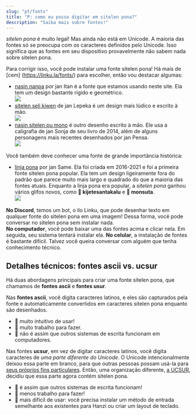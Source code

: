 ```yaml
---
slug: "pt/fonts"
title: "P: como eu posso digitar em sitelen pona?"
description: "Saiba mais sobre fontes!"
---
```


*sitelen pona* é muito legal! Mas ainda não está em Unicode. A maioria das fontes só se preocupa com os caracteres definidos pelo Unicode. Isso significa que as fontes em seu dispositivo provavelmente não sabem nada sobre sitelen pona.

Para corrigir isso, você pode instalar uma fonte sitelen pona! Há mais de [cem] (https://linku.la/fonts/) para escolher, então vou destacar algumas:

* [nasin nanpa](https://raw.githubusercontent.com/lipu-linku/ijo/main/nasinsitelen/nasin-nanpa.otf) por jan Itan é a fonte que estamos usando neste site. Ela tem um design bastante rígido e geométrico.<br /><img src="./example-nasin-nanpa.webp" />
* [sitelen seli kiwen](https://raw.githubusercontent.com/lipu-linku/ijo/main/nasinsitelen/sitelenselikiwenasuki.ttf) de jan Lepeka é um design mais lúdico e escrito à mão.<br /><img src="./example-sitelen-seli-kiwen.webp" />
* [nasin sitelen pu mono](https://raw.githubusercontent.com/lipu-linku/ijo/main/nasinsitelen/nasin-sitelen-pu-mono.otf) é outro desenho escrito à mão. Ele usa a caligrafia de jan Sonja de seu livro de 2014, além de alguns personagens mais recentes desenhados por jan Pensa.<br /><img src="./example-pu-mono.webp" />

Você também deve conhecer uma fonte de grande importância histórica:

* [linja pona](https://raw.githubusercontent.com/lipu-linku/ijo/main/nasinsitelen/linja-pona.otf) por jan Same. Ela foi criada em 2016-2021 e foi a primeira fonte sitelen pona popular. Ela tem um design ligeiramente fora do padrão que parece muito mais largo e quadrado do que a maioria das fontes atuais. Enquanto a linja pona era popular, a *sitelen pona* ganhou vários glifos novos, como **󱦀 kijetesantakalu** e **󱥽 monsuta**.<br /><img src="./example-linja-pona.webp" />

**No Discord**, temos um bot, o ilo Linku, que pode desenhar texto em qualquer fonte do sitelen pona em uma imagem! Dessa forma, você pode conversar no sitelen pona sem instalar nada.  
**No computador**, você pode baixar uma das fontes acima e clicar nela. Em seguida, seu sistema tentará instalar ela.
**No celular**, a instalação de fontes é bastante difícil. Talvez você queira conversar com alguém que tenha conhecimento técnico.

## Detalhes técnicos: fontes ascii vs. ucsur

Há duas abordagens principais para criar uma fonte sitelen pona, que chamamos de **fontes ascii** e **fontes usur**.

Nas **fontes ascii**, você digita caracteres latinos, e eles são capturados pela fonte e automaticamente convertidos em caracteres sitelen pona enquanto são desenhados.

* 🎉 muito intuitivo de usar!
* 🙁 muito trabalho para fazer.
* 🙁 não é assim que outros sistemas de escrita funcionam em computadores.

Nas fontes **ucsur**, em vez de digitar caracteres latinos, você digita caracteres de *uma parte diferente do Unicode*. O Unicode intencionalmente deixou essa parte em branco, para que outras pessoas possam usá-la para [seus próprios fins particulares](https://en.wikipedia.org/wiki/Private_Use_Areas). Então, uma organização diferente, [a UCSUR](https://www.kreativekorp.com/ucsur/), decidiu que essa parte agora contém sitelen pona.

* 🎉 é assim que outros sistemas de escrita funcionam!
* 🎉 menos trabalho para fazer!
* 🙁 mais difícil de usar: você precisa instalar um método de entrada semelhante aos existentes para Hanzi ou criar um layout de teclado.
